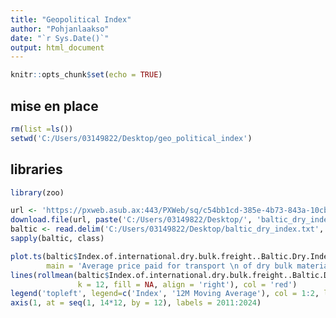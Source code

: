 ```yaml
---
title: "Geopolitical Index"
author: "Pohjanlaakso"
date: "`r Sys.Date()`"
output: html_document
---
```


```r
knitr::opts_chunk$set(echo = TRUE)
```


## mise en place
``` r
rm(list =ls())
setwd('C:/Users/03149822/Desktop/geo_political_index')
```

## libraries
```r
library(zoo)
```

```r
url <- 'https://pxweb.asub.ax:443/PXWeb/sq/c54bb1cd-385e-4b73-843a-10cb5bd7c859'
download.file(url, paste('C:/Users/03149822/Desktop/', 'baltic_dry_index.txt', sep = ''), mode = 'wb')
baltic <- read.delim('C:/Users/03149822/Desktop/baltic_dry_index.txt', header = T, sep = '\t', dec = '.')
sapply(baltic, class)
```

```r
plot.ts(baltic$Index.of.international.dry.bulk.freight..Baltic.Dry.Index..1985...1.000., xaxt = 'n', ylab = '',
        main = 'Average price paid for transport \n of dry bulk material for >20 shipping routes')
lines(rollmean(baltic$Index.of.international.dry.bulk.freight..Baltic.Dry.Index..1985...1.000., 
               k = 12, fill = NA, align = 'right'), col = 'red')
legend('topleft', legend=c('Index', '12M Moving Average'), col = 1:2, lty = 1)
axis(1, at = seq(1, 14*12, by = 12), labels = 2011:2024)

```